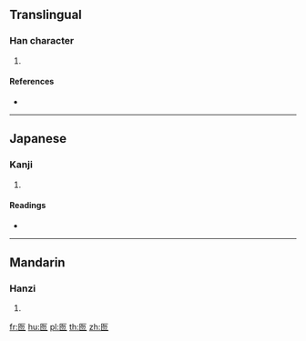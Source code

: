 ==Translingual==

===Han character===
{{Han char|rn=22|rad=匚|as=04|sn=6|four=71712|canj=SPHH|ids=⿷匚勿}}

# {{defn|Han|sort=匚04}}

====References====
* {{Han ref|kx=0153.250|dkj=02608|dj=0345.130|hdz=10084.050|uh=5322|ud=21282|bh=C9C1|bd=51649}}

----

==Japanese==

===Kanji===
{{ja-kanji|grade=|rs=匚04}}

# {{defn|lang=ja|sort=匚04}}

====Readings====
* {{ja-readings|on=[[こつ]] (kotsu), [[こち]] (kochi)|kun=}}

----

==Mandarin==

===Hanzi===
{{cmn-hanzi|pin=[[hū]] ([[hu1]])|wg=hu<sup>1</sup>}}

# {{defn|lang=cmn|sort=匚04}}

[[fr:匢]]
[[hu:匢]]
[[pl:匢]]
[[th:匢]]
[[zh:匢]]